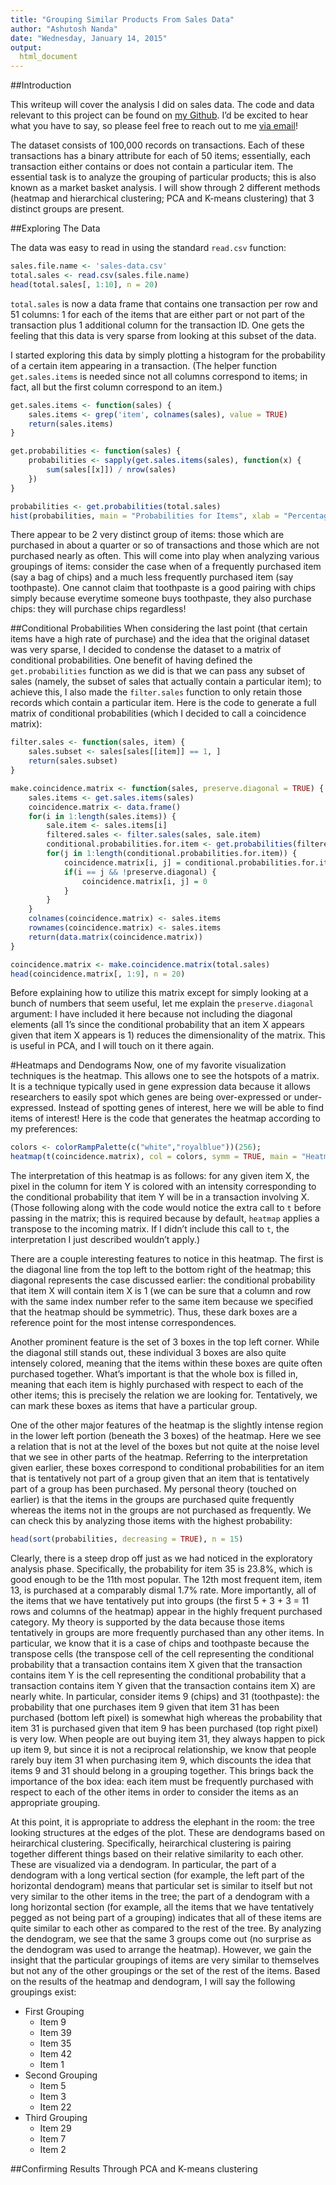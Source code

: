 ---
title: "Grouping Similar Products From Sales Data"
author: "Ashutosh Nanda"
date: "Wednesday, January 14, 2015"
output:
  html_document
---

##Introduction

This writeup will cover the analysis I did on sales data. The code and data relevant to this project can be found on [my Github](https://github.com/ashutoshnanda/mckinseydigitallabs-sales-analysis). I'd be excited to hear what you have to say, so please feel free to reach out to me [via email](mailto:ashutosh.nanda@columbia.edu)!

The dataset consists of 100,000 records on transactions. Each of these transactions has a binary attribute for each of 50 items; essentially, each transaction either contains or does not contain a particular item. The essential task is to analyze the grouping of particular products; this is also known as a market basket analysis. I will show through 2 different methods (heatmap and hierarchical clustering; PCA and K-means clustering) that 3 distinct groups are present.

##Exploring The Data

The data was easy to read in using the standard `read.csv` function: 

```{r read-data}
sales.file.name <- 'sales-data.csv'
total.sales <- read.csv(sales.file.name)
head(total.sales[, 1:10], n = 20)
```

```total.sales``` is now a data frame that contains one transaction per row and 51 columns: 1 for each of the items that are either part or not part of the transaction plus 1 additional column for the transaction ID. One gets the feeling that this data is very sparse from looking at this subset of the data.

I started exploring this data by simply plotting a histogram for the probability of a certain item appearing in a transaction. (The helper function `get.sales.items` is needed since not all columns correspond to items; in fact, all but the first column correspond to an item.)

```{r probability}
get.sales.items <- function(sales) {
    sales.items <- grep('item', colnames(sales), value = TRUE)
    return(sales.items)
}

get.probabilities <- function(sales) {
    probabilities <- sapply(get.sales.items(sales), function(x) {
        sum(sales[[x]]) / nrow(sales)
    })
}

probabilities <- get.probabilities(total.sales)
hist(probabilities, main = "Probabilities for Items", xlab = "Percentage of Transactions", ylab = "Count")
```

There appear to be 2 very distinct group of items: those which are purchased in about a quarter or so of transactions and those which are not purchased nearly as often. This will come into play when analyzing various groupings of items: consider the case when of a frequently purchased item (say a bag of chips) and a much less frequently purchased item (say toothpaste). One cannot claim that toothpaste is a good pairing with chips simply because everytime someone buys toothpaste, they also purchase chips: they will purchase chips regardless!

##Conditional Probabilities
When considering the last point (that certain items have a high rate of purchase) and the idea that the original dataset was very sparse, I decided to condense the dataset to a matrix of conditional probabilities. One benefit of having defined the `get.probabilities` function as we did is that we can pass any subset of sales (namely, the subset of sales that actually contain a particular item); to achieve this, I also made the `filter.sales` function to only retain those records which contain a particular item. Here is the code to generate a full matrix of conditional probabilities (which I decided to call a coincidence matrix): 

```{r conditional-probability}
filter.sales <- function(sales, item) {
    sales.subset <- sales[sales[[item]] == 1, ]
    return(sales.subset)
}

make.coincidence.matrix <- function(sales, preserve.diagonal = TRUE) {
    sales.items <- get.sales.items(sales)
    coincidence.matrix <- data.frame()
    for(i in 1:length(sales.items)) {
        sale.item <- sales.items[i]
        filtered.sales <- filter.sales(sales, sale.item)
        conditional.probabilities.for.item <- get.probabilities(filtered.sales)
        for(j in 1:length(conditional.probabilities.for.item)) {
            coincidence.matrix[i, j] = conditional.probabilities.for.item[j]
            if(i == j && !preserve.diagonal) {
                coincidence.matrix[i, j] = 0
            }
        }
    }
    colnames(coincidence.matrix) <- sales.items
    rownames(coincidence.matrix) <- sales.items
    return(data.matrix(coincidence.matrix))
}

coincidence.matrix <- make.coincidence.matrix(total.sales)
head(coincidence.matrix[, 1:9], n = 20)
```

Before explaining how to utilize this matrix except for simply looking at a bunch of numbers that seem useful, let me explain the `preserve.diagonal` argument: I have included it here because not including the diagonal elements (all 1's since the conditional probability that an item X appears given that item X appears is 1) reduces the dimensionality of the matrix. This is useful in PCA, and I will touch on it there again.

#Heatmaps and Dendograms
Now, one of my favorite visualization techniques is the heatmap. This allows one to see the hotspots of a matrix. It is a technique typically used in gene expression data because it allows researchers to easily spot which genes are being over-expressed or under-expressed. Instead of spotting genes of interest, here we will be able to find items of interest! Here is the code that generates the heatmap according to my preferences:
```{r heatmap, fig.height = 8}
colors <- colorRampPalette(c("white","royalblue"))(256);
heatmap(t(coincidence.matrix), col = colors, symm = TRUE, main = "Heatmap of Conditional Probabilities for the Items", xlab = "Item Number", ylab = "Item Number")
```

The interpretation of this heatmap is as follows: for any given item X, the pixel in the column for item Y is colored with an intensity corresponding to the conditional probability that item Y will be in a transaction involving X. (Those following along with the code would notice the extra call to `t` before passing in the matrix; this is required because by default, `heatmap` applies a transpose to the incoming matrix. If I didn't include this call to `t`, the interpretation I just described wouldn't apply.) 

There are a couple interesting features to notice in this heatmap. The first is the diagonal line from the top left to the bottom right of the heatmap; this diagonal represents the case discussed earlier: the conditional probability that item X will contain item X is 1 (we can be sure that a column and row with the same index number refer to the same item because we specified that the heatmap should be symmetric). Thus, these dark boxes are a reference point for the most intense correspondences. 

Another prominent feature is the set of 3 boxes in the top left corner. While the diagonal still stands out, these individual 3 boxes are also quite intensely colored, meaning that the items within these boxes are quite often purchased together. What's important is that the whole box is filled in, meaning that each item is highly purchased with respect to each of the other items; this is precisely the relation we are looking for. Tentatively, we can mark these boxes as items that have a particular group. 

One of the other major features of the heatmap is the slightly intense region in the lower left portion (beneath the 3 boxes) of the heatmap. Here we see a relation that is not at the level of the boxes but not quite at the noise level that we see in other parts of the heatmap. Referring to the interpretation given earlier, these boxes correspond to conditional probabilities for an item that is tentatively not part of a group given that an item that is tentatively part of a group has been purchased. My personal theory (touched on earlier) is that the items in the groups are purchased quite frequently whereas the items not in the groups are not purchased as frequently. We can check this by analyzing those items with the highest probability:
```{r probability-check}
head(sort(probabilities, decreasing = TRUE), n = 15)
```

Clearly, there is a steep drop off just as we had noticed in the exploratory analysis phase. Specifically, the probability for item 35 is 23.8%, which is good enough to be the 11th most popular. The 12th most frequent item, item 13, is purchased at a comparably dismal 1.7% rate. More importantly, all of the items that we have tentatively put into groups (the first 5 + 3 + 3 = 11 rows and columns of the heatmap) appear in the highly frequent purchased category. My theory is supported by the data because those items tentatively in groups are more frequently purchased than any other items. In particular, we know that it is a case of chips and toothpaste because the transpose cells (the transpose cell of the cell representing the conditional probability that a transaction contains item X given that the transaction contains item Y is the cell representing the conditional probability that a transaction contains item Y given that the transaction contains item X) are nearly white. In particular, consider items 9 (chips) and 31 (toothpaste): the probability that one purchases item 9 given that item 31 has been purchased (bottom left pixel) is somewhat high whereas the probability that item 31 is purchased given that item 9 has been purchased (top right pixel) is very low. When people are out buying item 31, they always happen to pick up item 9, but since it is not a reciprocal relationship, we know that people rarely buy item 31 when purchasing item 9, which discounts the idea that items 9 and 31 should belong in a grouping together. This brings back the importance of the box idea: each item must be frequently purchased with respect to each of the other items in order to consider the items as an appropriate grouping.

At this point, it is appropriate to address the elephant in the room: the tree looking structures at the edges of the plot. These are dendograms based on heirarchical clustering. Specifically, heirarchical clustering is pairing together different things based on their relative similarity to each other. These are visualized via a dendogram. In particular, the part of a dendogram with a long vertical section (for example, the left part of the horizontal dendogram) means that particular set is similar to itself but not very similar to the other items in the tree; the part of a dendogram with a long horizontal section (for example, all the items that we have tentatively pegged as not being part of a grouping) indicates that all of these items are quite similar to each other as compared to the rest of the tree. By analyzing the dendogram, we see that the same 3 groups come out (no surprise as the dendogram was used to arrange the heatmap). However, we gain the insight that the particular groupings of items are very similar to themselves but not any of the other groupings or the set of the rest of the items. Based on the results of the heatmap and dendogram, I will say the following groupings exist:

* First Grouping
    + Item 9
    + Item 39
    + Item 35
    + Item 42
    + Item 1
* Second Grouping
    + Item 5
    + Item 3
    + Item 22
* Third Grouping
    + Item 29
    + Item 7
    + Item 2

##Confirming Results Through PCA and K-means clustering